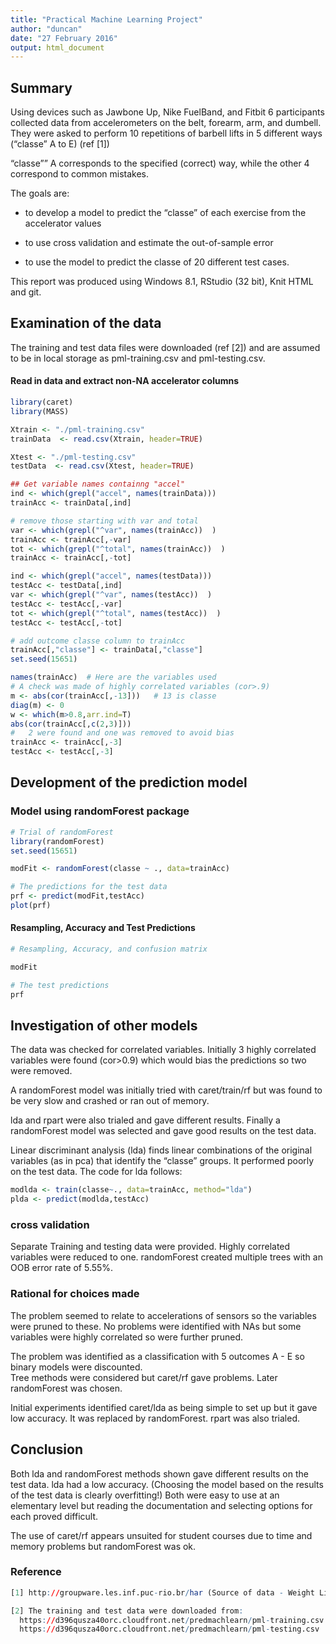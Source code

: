 ---
title: "Practical Machine Learning Project"
author: "duncan"
date: "27 February 2016"
output: html_document
---
## Summary
Using devices such as Jawbone Up, Nike FuelBand, and Fitbit 6 participants collected data from accelerometers on the belt, forearm, arm, and dumbell. They were asked to perform 10 repetitions of barbell lifts  in 5 different ways ("classe" A to E) (ref [1]) 

"classe"" A corresponds to the specified (correct) way, while the other 4 correspond to common mistakes. 

The goals are:

* to develop a model to predict the "classe" of each exercise from the accelerator values

* to use cross validation and estimate the out-of-sample error

* to use the model to predict the classe of 20 different test cases.

This report was produced using Windows 8.1, RStudio (32 bit), Knit HTML and git.

## Examination of the data 
The training and test data files were downloaded (ref [2]) and are assumed to be in local storage as pml-training.csv and pml-testing.csv.

#### Read in data and extract non-NA accelerator columns
```{r libraries, echo=TRUE, results="hide"}
library(caret)
library(MASS)
```

```{r get_data, echo=TRUE, results="hide"}

Xtrain <- "./pml-training.csv"
trainData  <- read.csv(Xtrain, header=TRUE)

Xtest <- "./pml-testing.csv"
testData  <- read.csv(Xtest, header=TRUE)   

## Get variable names containng "accel"
ind <- which(grepl("accel", names(trainData)))
trainAcc <- trainData[,ind]

# remove those starting with var and total
var <- which(grepl("^var", names(trainAcc))  )
trainAcc <- trainAcc[,-var]
tot <- which(grepl("^total", names(trainAcc))  )
trainAcc <- trainAcc[,-tot]

ind <- which(grepl("accel", names(testData)))
testAcc <- testData[,ind]
var <- which(grepl("^var", names(testAcc))  )
testAcc <- testAcc[,-var]
tot <- which(grepl("^total", names(testAcc))  )
testAcc <- testAcc[,-tot]

# add outcome classe column to trainAcc
trainAcc[,"classe"] <- trainData[,"classe"]
set.seed(15651)
```

```{r check_cor, echo=TRUE, eval=TRUE}
names(trainAcc)  # Here are the variables used
# A check was made of highly correlated variables (cor>.9) 
m <- abs(cor(trainAcc[,-13]))   # 13 is classe
diag(m) <- 0
w <- which(m>0.8,arr.ind=T)
abs(cor(trainAcc[,c(2,3)]))
#   2 were found and one was removed to avoid bias
trainAcc <- trainAcc[,-3]
testAcc <- testAcc[,-3]
``` 

## Development of the prediction model 



### Model using randomForest package

```{r Forest_model, echo=TRUE, fig.width=4, fig.height=3} 

# Trial of randomForest
library(randomForest)
set.seed(15651)

modFit <- randomForest(classe ~ ., data=trainAcc)

# The predictions for the test data
prf <- predict(modFit,testAcc)
plot(prf)
```

#### Resampling, Accuracy and Test Predictions

```{r test_results, echo=TRUE, eval=TRUE}

# Resampling, Accuracy, and confusion matrix

modFit

# The test predictions
prf

```

## Investigation of other models
The data was checked for correlated variables.  Initially 3 highly correlated variables were found (cor>0.9) which would bias the predictions so two were removed. 

A randomForest model was initially tried with caret/train/rf but was found to be very slow and crashed or ran out of memory.  

lda and rpart were also trialed and gave different results.  Finally a randomForest model was selected and gave good results on the test data. 

Linear discriminant analysis (lda) finds linear combinations of the original variables (as in pca) that identify the "classe" groups.  It performed poorly on the test data.    The code for lda follows:

```{r lda_model, echo=TRUE, eval=FALSE}
modlda <- train(classe~., data=trainAcc, method="lda")
plda <- predict(modlda,testAcc)
```

### cross validation
Separate Training and testing data were provided.
Highly correlated variables were reduced to one.
randomForest created multiple trees with an OOB error rate of  5.55%.

### Rational for choices made
The problem seemed to relate to accelerations of sensors so the variables were pruned to these.  No problems were identified with NAs but some variables were highly correlated so were further pruned.

The problem was identified as a classification with 5 outcomes A - E so binary models were discounted.  
Tree methods were considered but caret/rf gave problems.  Later randomForest was chosen. 

Initial experiments identified caret/lda as being simple to set up but it gave low accuracy.  It was replaced by randomForest.  rpart was also trialed.

## Conclusion
Both lda and randomForest methods shown gave different results on the test data.  lda had a low accuracy. (Choosing the model based on the results of the test data is clearly overfitting!)
Both were easy to use at an elementary level but reading the documentation and selecting options for each proved difficult.

The use of caret/rf appears unsuited for student courses due to time and memory problems but randomForest was ok.


### Reference
```{r reference, echo=TRUE, eval=FALSE}

[1] http://groupware.les.inf.puc-rio.br/har (Source of data - Weight Lifting Exercise Dataset).

[2] The training and test data were downloaded from:
  https://d396qusza40orc.cloudfront.net/predmachlearn/pml-training.csv
  https://d396qusza40orc.cloudfront.net/predmachlearn/pml-testing.csv
  
```    
